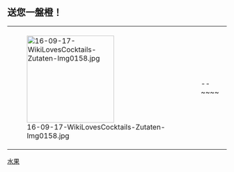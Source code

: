 == 送您一盤橙！ ==
{| style="background-color: #fdffe7; border: 1px solid #fceb92;"
|style="vertical-align: middle; padding: 5px;" |[[File:16-09-17-WikiLovesCocktails-Zutaten-Img0158.jpg|200px]]
|style="vertical-align: middle; padding: 3px;" | {{{1}}}--~~<noinclude></noinclude>~~
|}
<noinclude>
[[Category:維基餐廳|水果]]
</noinclude>